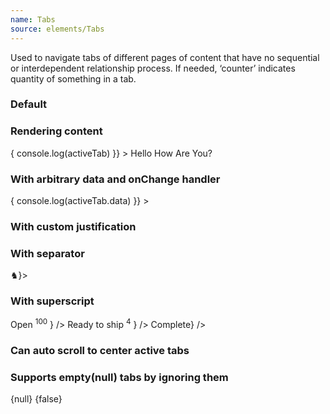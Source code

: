```yaml
---
name: Tabs
source: elements/Tabs
---
```


Used to navigate tabs of different pages of content that have no sequential or
interdependent relationship process. If needed, ‘counter’ indicates quantity of
something in a tab.

### Default

<Playground>
  <Tabs>
    <Tab name="Overview" />
    <Tab name="CV" />
    <Tab name="Shows" />
    <Tab name="Auction Results" />
    <Tab name="Articles" />
    <Tab name="Related Artists" />
  </Tabs>
</Playground>

### Rendering content

<Playground>
  <Tabs
    initialTabIndex={1}
    onChange={(activeTab) => {
      console.log(activeTab)
    }}
  >
    <Tab name="Hello">Hello</Tab>
    <Tab name="How">How</Tab>
    <Tab name="Are">Are</Tab>
    <Tab name="You?">You?</Tab>
  </Tabs>
</Playground>

### With arbitrary data and onChange handler

<Playground>
  <Tabs
    onChange={(activeTab) => {
      console.log(activeTab.data)
    }}
  >
    <Tab data={{ target: "#about" }} name="About" />
    <Tab data={{ target: "#pricing" }} name="Pricing" />
    <Tab data={{ target: "#condition" }} name="Condition" />
  </Tabs>
</Playground>

### With custom justification

<Playground>
  <Tabs justifyContent="center">
    <Tab name="About" />
    <Tab name="Pricing" />
    <Tab name="Condition" />
  </Tabs>
</Playground>

### With separator

<Playground>
  <Tabs justifyContent="center" separator={<Box mx={1}>♞</Box>}>
    <Tab name="About" />
    <Tab name="Pricing" />
    <Tab name="Condition" />
  </Tabs>
</Playground>

### With superscript

<Playground>
  <Tabs justifyContent="center">
    <Tab
      name={
        <>
          Open <Sup color="brand">100</Sup>
        </>
      }
    />
    <Tab
      name={
        <>
          Ready to ship <Sup color="brand">4</Sup>
        </>
      }
    />
    <Tab name={<>Complete</>} />
  </Tabs>
</Playground>

### Can auto scroll to center active tabs

<Playground>
  <Tabs autoScroll>
    <Tab name="Pricing" />
    <Tab name="Rainbows" />
    <Tab name="Unicorns" />
    <Tab name="Falafel" />
    <Tab name="Delorean" />
    <Tab name="Po-ta-toes" />
    <Tab name="Jesuits" />
    <Tab name="Mastadon" />
    <Tab name="Funicular" />
    <Tab name="DiCaprio" />
    <Tab name="Fathomable" />
    <Tab name="Shiny" />
    <Tab name="Cyprus" />
    <Tab name="UMass" />
    <Tab name="Skiing" />
    <Tab name="Liver" />
    <Tab name="Magazine" />
  </Tabs>
</Playground>

### Supports empty(null) tabs by ignoring them

<Playground>
  <Tabs>
    {null}
    {false}
    <Tab name="Pricing" />
  </Tabs>
</Playground>
